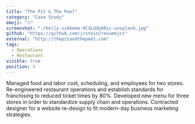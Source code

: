 ```yaml
---
title: "The Pit & The Peel"
category: "Case Study"
emoji: "⏱"
screenshot: "./kelly-sikkema-Hl3LUdyKRic-unsplash.jpg"
github: "https://github.com/jcstein/resumejcs"
external: "http://thepitandthepeel.com"
tags:
  - Operations
  - Restaurant
visible: true
position: 3
---
```


Managed food and labor cost, scheduling, and employees for two stores. Re-engineered restaurant operations and establish standards for franchising to reduced ticket times by 80%. Developed new menu for three stores in order to standardize supply chain and operations. Contracted designer for a website re-design to fit modern-day business marketing strategies.